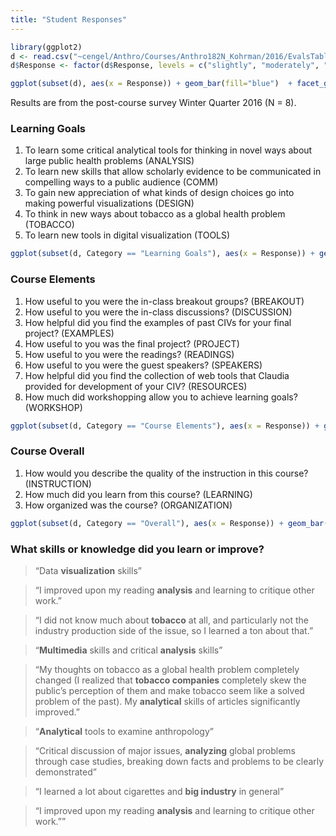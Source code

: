 ```yaml
---
title: "Student Responses"
---
```


```r
library(ggplot2)
d <- read.csv("~cengel/Anthro/Courses/Anthro182N_Kohrman/2016/EvalsTable.csv")
d$Response <- factor(d$Response, levels = c("slightly", "moderately", "very", "extremely"))

ggplot(subset(d), aes(x = Response)) + geom_bar(fill="blue")  + facet_grid(Question_short ~ .) + scale_x_discrete(limits=c("not", "slightly", "moderately", "very", "extremely")) + geom_vline(xintercept = 3, color="red", linetype = "longdash") + ylab("") + scale_y_discrete(breaks=NULL) +  theme(strip.text.y = element_text(size = 0.1))
```

Results are from the post-course survey Winter Quarter 2016 (N = 8).

### Learning Goals

#. To learn some critical analytical tools for thinking in novel ways about large public health problems (ANALYSIS)
#. To learn new skills that allow scholarly evidence to be communicated in compelling ways to a public audience (COMM)
#. To gain new appreciation of what kinds of design choices go into making powerful visualizations (DESIGN)
#. To think in new ways about tobacco as a global health problem (TOBACCO)
#. To learn new tools in digital visualization (TOOLS)

```r
ggplot(subset(d, Category == "Learning Goals"), aes(x = Response)) + geom_bar(fill="blue")  + facet_grid(Question_short ~ .) + scale_x_discrete(limits=c("not", "slightly", "moderately", "very", "extremely")) + geom_vline(xintercept = 3, color="red", linetype = "longdash") + theme(strip.text.y = element_text(angle = 0))
```

### Course Elements
#. How useful to you were the in-class breakout groups? (BREAKOUT)
#. How useful to you were the in-class discussions? (DISCUSSION)
#. How helpful did you find the examples of past CIVs for your final project? (EXAMPLES)
#. How useful to you was the final project? (PROJECT)
#. How useful to you were the readings? (READINGS)
#. How useful to you were the guest speakers? (SPEAKERS)
#. How helpful did you find the collection of web tools that Claudia provided for development of your CIV? (RESOURCES)
#. How much did workshopping allow you to achieve learning goals? (WORKSHOP)


```r
ggplot(subset(d, Category == "Course Elements"), aes(x = Response)) + geom_bar( fill="blue")  + facet_grid(Question_short ~ .) + scale_x_discrete(limits=c("not", "slightly", "moderately", "very", "extremely")) + geom_vline(xintercept = 3, color="red", linetype = "longdash") + theme(strip.text.y = element_text(angle = 0))
```

### Course Overall
#. How would you describe the quality of the instruction in this course? (INSTRUCTION)
#. How much did you learn from this course? (LEARNING)
#. How organized was the course? (ORGANIZATION)


```r
ggplot(subset(d, Category == "Overall"), aes(x = Response)) + geom_bar(fill="blue")  + facet_grid(Question_short ~ .) + scale_x_discrete(limits=c("not", "slightly", "moderately", "very", "extremely")) + geom_vline(xintercept = 3, color="red", linetype = "longdash") + theme(strip.text.y = element_text(angle = 0))
```

### What skills or knowledge did you learn or improve?
  
> "Data **visualization** skills"

> "I improved upon my reading **analysis** and learning to critique other work."

> "I did not know much about **tobacco** at all, and particularly not the industry production side of the issue, so I learned a ton about that."

> "**Multimedia** skills and critical **analysis** skills"

> "My thoughts on tobacco as a global health problem completely changed (I realized that **tobacco companies** completely skew the public's perception of them and make tobacco seem like a solved problem of the past). My **analytical** skills of articles significantly improved."

> "**Analytical** tools to examine anthropology"

> "Critical discussion of major issues, **analyzing** global problems through case studies, breaking down facts and problems to be clearly demonstrated"

> "I learned a lot about cigarettes and **big industry** in general"

> "I improved upon my reading **analysis** and learning to critique other work.""